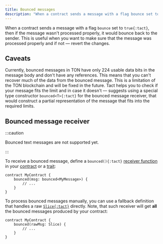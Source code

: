 ```yaml
---
title: Bounced messages
description: "When a contract sends a message with a flag bounce set to true, then if the message wasn't processed properly, it would bounce back to the sender"
---
```


When a contract sends a message with a flag `bounce` set to `true{:tact}`, then if the message wasn't processed properly, it would bounce back to the sender. This is useful when you want to make sure that the message was processed properly and if not — revert the changes.

## Caveats

Currently, bounced messages in TON have only 224 usable data bits in the message body and don't have any references. This means that you can't recover much of the data from the bounced message. This is a limitation of the TON blockchain and will be fixed in the future. Tact helps you to check if your message fits the limit and in case it doesn't — suggests using a special type constructor `bounced<T>{:tact}` for the bounced message receiver, that would construct a partial representation of the message that fits into the required limits.

## Bounced message receiver

:::caution

  Bounced text messages are not supported yet.

:::

To receive a bounced message, define a `bounced(){:tact}` [receiver function](/book/contracts#receiver-functions) in your [contract](/book/contracts) or a [trait](/book/types#traits):

```tact {2-4}
contract MyContract {
    bounced(msg: bounced<MyMessage>) {
        // ...
    }
}
```

To process bounced messages manually, you can use a fallback definition that handles a raw [`Slice{:tact}`](/book/cells#slices) directly. Note, that such receiver will get **all** the bounced messages produced by your contract:

```tact /rawMsg: Slice/
contract MyContract {
    bounced(rawMsg: Slice) {
        // ...
    }
}
```
